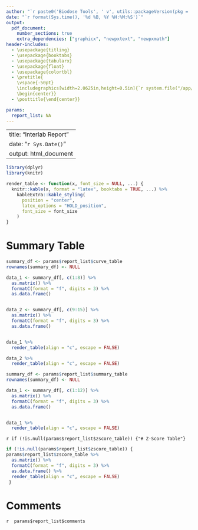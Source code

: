 ```yaml
---
author: "`r paste0('Biodose Tools', ' v', utils::packageVersion(pkg = 'biodosetools'))`"
date: "`r format(Sys.time(), '%d %B, %Y %H:%M:%S')`"
output:
  pdf_document:
    number_sections: true
    extra_dependencies: ["graphicx", "newpxtext", "newpxmath"]
header-includes:
  - \usepackage{titling}
  - \usepackage{booktabs}
  - \usepackage{tabularx}
  - \usepackage{float}
  - \usepackage{colortbl}
  - \pretitle{
    \vspace{-50pt}
    \includegraphics[width=2.0625in,height=0.5in]{`r system.file("/app/reports/logo.pdf", package = "biodosetools")`}\LARGE\\
    \begin{center}}
  - \posttitle{\end{center}}

params:
  report_list: NA
---
```

---
title: "Interlab Report"
date: "`r Sys.Date()`"
output: html_document
---
```r
library(dplyr)
library(knitr)
```

```r
render_table <- function(x, font_size = NULL, ...) {
  knitr::kable(x, format = "latex", booktabs = TRUE, ...) %>%
    kableExtra::kable_styling(
      position = "center",
      latex_options = "HOLD_position",
      font_size = font_size
    )
}
```
# Summary Table

```r
summary_df <- params$report_list$curve_table
rownames(summary_df) <- NULL

data_1 <- summary_df[, c(1:8)] %>%
  as.matrix() %>%
  formatC(format = "f", digits = 3) %>%
  as.data.frame() 


data_2 <- summary_df[, c(9:15)] %>%
  as.matrix() %>%
  formatC(format = "f", digits = 3) %>%
  as.data.frame() 


data_1 %>%
  render_table(align = "c", escape = FALSE)

data_2 %>%
  render_table(align = "c", escape = FALSE)

```


```r
summary_df <- params$report_list$summary_table
rownames(summary_df) <- NULL

data_1 <- summary_df[, c(1:12)] %>%
  as.matrix() %>%
  formatC(format = "f", digits = 3) %>%
  as.data.frame() 


data_1 %>%
  render_table(align = "c", escape = FALSE)


```

`r if (!is.null(params$report_list$zscore_table)) {"# Z-Score Table"}`
```r
if (!is.null(params$report_list$zscore_table)) {
params$report_list$zscore_table %>%
  as.matrix() %>%
  formatC(format = "f", digits = 3) %>%
  as.data.frame() %>%
  render_table(align = "c", escape = FALSE)
 }
```


# Comments

`r  params$report_list$comments`
